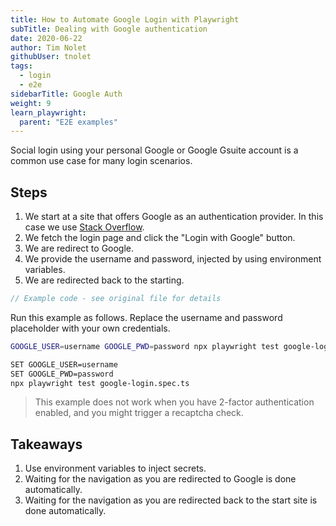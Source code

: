 ```yaml
---
title: How to Automate Google Login with Playwright
subTitle: Dealing with Google authentication
date: 2020-06-22
author: Tim Nolet
githubUser: tnolet
tags:
  - login
  - e2e
sidebarTitle: Google Auth
weight: 9
learn_playwright:
  parent: "E2E examples"
---
```


Social login using your personal Google or Google Gsuite account is a common use case for many login scenarios.



## Steps

1. We start at a site that offers Google as an authentication provider. In this case we use [Stack Overflow](https://stackoverflow.com/).
2. We fetch the login page and click the "Login with Google" button.
3. We are redirect to Google.
4. We provide the username and password, injected by using environment variables.
5. We are redirected back to the starting.

```ts {title="google-login.spec.ts"}
// Example code - see original file for details
```

Run this example as follows. Replace the username and password placeholder with your own credentials.



```sh
GOOGLE_USER=username GOOGLE_PWD=password npx playwright test google-login.spec.ts
```


```sh
SET GOOGLE_USER=username
SET GOOGLE_PWD=password
npx playwright test google-login.spec.ts
```




> This example does not work when you have 2-factor authentication enabled, and you might trigger a recaptcha check.

## Takeaways

1. Use environment variables to inject secrets.
2. Waiting for the navigation as you are redirected to Google is done automatically.
3. Waiting for the navigation as you are redirected back to the start site is done automatically.





